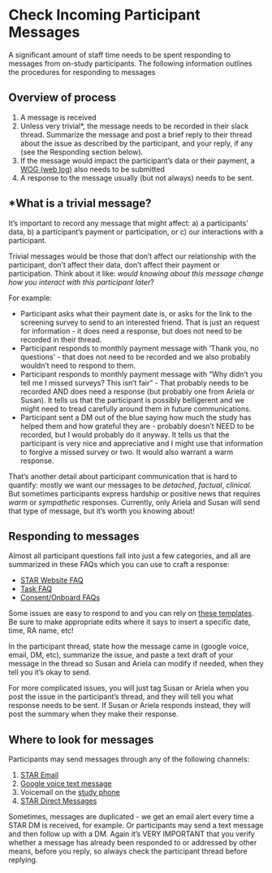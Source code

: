 # Check Incoming Participant Messages {#sec-check_participant_messages}

A significant amount of staff time needs to be spent responding to messages from on-study participants. The following information outlines the procedures for responding to messages

## Overview of process
1. A message is received
2. Unless very trivial*, the message needs to be recorded in their slack thread. Summarize the message and post a brief reply to their thread about the issue as described by the participant, and your reply, if any (see the Responding section below).
3. If the message would impact the participant's data or their payment, a [WOG (web log)](https://uwmadison.co1.qualtrics.com/jfe/form/SV_0j6VO02Bh7PJcG2){target="_blank"} also needs to be submitted
4. A response to the message usually (but not always) needs to be sent. 

## \*What is a trivial message?
It's important to record any message that might affect: a) a participants' data, b) a participant's payment or participation, or c) our interactions with a participant.

Trivial messages would be those that don't affect our relationship with the participant, don't affect their data, don't affect their payment or participation.  Think about it like: *would knowing about this message change how you interact with this participant later*?

For example: 

*  Participant asks what their payment date is, or asks for the link to the screening survey to send to an interested friend. That is just an request for information - it does need a response, but does not need to be recorded in their thread.
*  Participant responds to monthly payment message with 'Thank you, no questions' - that does not need to be recorded and we also probably wouldn't need to respond to them.
*  Participant responds to monthly payment message with "Why didn't you tell me I missed surveys? This isn't fair" - That probably needs to be recorded AND does need a response (but probably one from Ariela or Susan). It tells us that the participant is possibly belligerent and we might need to tread carefully around them in future communications.
*  Participant sent a DM out of the blue saying how much the study has helped them and how grateful they are - probably doesn't NEED to be recorded, but I would probably do it anyway. It tells us that the participant is very nice and appreciative and I might use that information to forgive a missed survey or two. It would also warrant a warm response.

That's another detail about participant communication that is hard to quantify: mostly we want our messages to be *detached*, *factual*, *clinical.* But sometimes participants express hardship or positive news that requires *warm* or *sympathetic* responses. Currently, only Ariela and Susan will send that type of message, but it's worth you knowing about!



## Responding to messages
Almost all participant questions fall into just a few categories, and all are summarized in these FAQs which you can use to craft a response:

* [STAR Website FAQ](faq_arc_star_website.qmd)
* [Task FAQ](faq_tasks.qmd)
* [Consent/Onboard FAQs](faq_consent_onboarding)

Some issues are easy to respond to and you can rely on [these templates](other_after_enrollment_texts.qmd){target="_blank"}. Be sure to make appropriate edits where it says to insert a specific date, time, RA name, etc!

In the participant thread, state how the message came in (google voice, email, DM, etc), summarize the issue, and paste a text draft of your message in the thread so Susan and Ariela can modify if needed, when they tell you it's okay to send.

For more complicated issues, you will just tag Susan or Ariela when you post the issue in the participant's thread, and they will tell you what response needs to be sent. If Susan or Ariela responds instead, they will post the summary when they make their response.


## Where to look for messages
Participants may send messages through any of the following channels:

1. [STAR Email](study_email.qmd){target="_blank"}
2. [Google voice text message](google_voice.qmd){target="_blank"}
3. Voicemail on the [study phone](study_phones.qmd){target="_blank"}
4. [STAR Direct Messages](https://star.achess.wisc.edu/#/conversations/list){target="_blank"}

Sometimes, messages are duplicated - we get an email alert every time a STAR DM is received, for example. Or participants may send a text message and then follow up with a DM. Again it's VERY IMPORTANT that you verify whether a message has already been responded to or addressed by other means, before you reply, so always check the participant thread before replying.